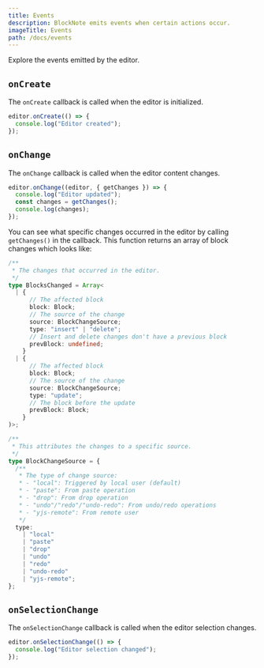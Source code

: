 ```yaml
---
title: Events
description: BlockNote emits events when certain actions occur.
imageTitle: Events
path: /docs/events
---
```


Explore the events emitted by the editor.

## `onCreate`

The `onCreate` callback is called when the editor is initialized.

```typescript
editor.onCreate(() => {
  console.log("Editor created");
});
```

## `onChange`

The `onChange` callback is called when the editor content changes.

```typescript
editor.onChange((editor, { getChanges }) => {
  console.log("Editor updated");
  const changes = getChanges();
  console.log(changes);
});
```

You can see what specific changes occurred in the editor by calling `getChanges()` in the callback. This function returns an array of block changes which looks like:

```typescript
/**
 * The changes that occurred in the editor.
 */
type BlocksChanged = Array<
  | {
      // The affected block
      block: Block;
      // The source of the change
      source: BlockChangeSource;
      type: "insert" | "delete";
      // Insert and delete changes don't have a previous block
      prevBlock: undefined;
    }
  | {
      // The affected block
      block: Block;
      // The source of the change
      source: BlockChangeSource;
      type: "update";
      // The block before the update
      prevBlock: Block;
    }
)>;

/**
 * This attributes the changes to a specific source.
 */
type BlockChangeSource = {
  /**
   * The type of change source:
   * - "local": Triggered by local user (default)
   * - "paste": From paste operation
   * - "drop": From drop operation
   * - "undo"/"redo"/"undo-redo": From undo/redo operations
   * - "yjs-remote": From remote user
   */
  type:
    | "local"
    | "paste"
    | "drop"
    | "undo"
    | "redo"
    | "undo-redo"
    | "yjs-remote";
};
```


## `onSelectionChange`

The `onSelectionChange` callback is called when the editor selection changes.

```typescript
editor.onSelectionChange(() => {
  console.log("Editor selection changed");
});
```
